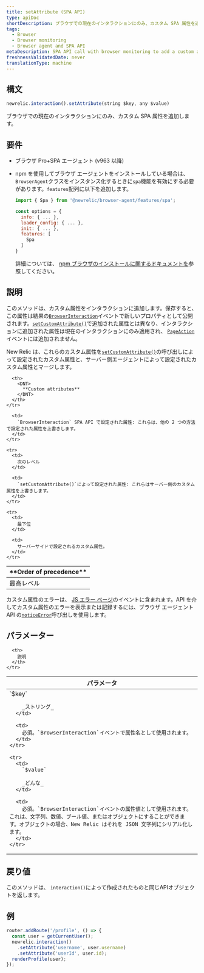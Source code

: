 ```yaml
---
title: setAttribute (SPA API)
type: apiDoc
shortDescription: ブラウザでの現在のインタラクションにのみ、カスタム SPA 属性を追加します。
tags:
  - Browser
  - Browser monitoring
  - Browser agent and SPA API
metaDescription: SPA API call with browser monitoring to add a custom attribute only to the current interaction.
freshnessValidatedDate: never
translationType: machine
---
```


## 構文

```js
newrelic.interaction().setAttribute(string $key, any $value)
```

ブラウザでの現在のインタラクションにのみ、カスタム SPA 属性を追加します。

## 要件

* ブラウザ Pro+SPA エージェント (v963 以降)

* npm を使用してブラウザ エージェントをインストールしている場合は、 `BrowserAgent`クラスをインスタンス化するときに`spa`機能を有効にする必要があります。`features`配列に以下を追加します。

  ```js
  import { Spa } from '@newrelic/browser-agent/features/spa';

  const options = {
    info: { ... },
    loader_config: { ... },
    init: { ... },
    features: [
      Spa
    ]
  }
  ```

  詳細については、 [npm ブラウザのインストールに関するドキュメントを](https://www.npmjs.com/package/@newrelic/browser-agent#new-relic-browser-agent)参照してください。

## 説明

このメソッドは、カスタム属性をインタラクションに追加します。保存すると、この属性は結果の[`BrowserInteraction`](/docs/insights/explore-data/attributes/browser-default-attributes-insights#browserinteraction-attributes)イベントで新しいプロパティとして公開されます。[`setCustomAttribute()`](/docs/browser/new-relic-browser/browser-agent-apis/browser-api-newrelicsetcustomattribute)で追加された属性とは異なり、インタラクションに追加された属性は現在のインタラクションにのみ適用され、 [`PageAction`](/docs/insights/explore-data/attributes/browser-default-attributes-insights#pageaction-list)イベントには追加されません。

New Relic は、これらのカスタム属性を[`setCustomAttribute()`](/docs/browser/new-relic-browser/browser-agent-apis/browser-api-newrelicsetcustomattribute)の呼び出しによって設定されたカスタム属性と、サーバー側エージェントによって設定されたカスタム属性とマージします。

<table>
  <thead>
    <tr>
      <th style={{ width: "200px" }}>
        <DNT>
          **Order of precedence**
        </DNT>
      </th>

      <th>
        <DNT>
          **Custom attributes**
        </DNT>
      </th>
    </tr>
  </thead>

  <tbody>
    <tr>
      <td>
        最高レベル
      </td>

      <td>
        `BrowserInteraction` SPA API で設定された属性: これらは、他の 2 つの方法で設定された属性を上書きします。
      </td>
    </tr>

    <tr>
      <td>
        次のレベル
      </td>

      <td>
        `setCustomAttribute()`によって設定された属性: これらはサーバー側のカスタム属性を上書きします。
      </td>
    </tr>

    <tr>
      <td>
        最下位
      </td>

      <td>
        サーバーサイドで設定されるカスタム属性。
      </td>
    </tr>
  </tbody>
</table>

カスタム属性のエラーは、 [JS エラー ページ](/docs/browser/new-relic-browser/browser-pro-features/javascript-errors-page-detect-analyze-errors)のイベントに含まれます。API を介してカスタム属性のエラーを表示または記録するには、ブラウザ エージェント API の[`noticeError`](/docs/browser/new-relic-browser/browser-agent-spa-api/newrelicnoticeerror-browser-agent-api)呼び出しを使用します。

## パラメーター

<table>
  <thead>
    <tr>
      <th width="25%">
        パラメータ
      </th>

      <th>
        説明
      </th>
    </tr>
  </thead>

  <tbody>
    <tr>
      <td>
        `$key`

        _ストリング_
      </td>

      <td>
        必須。`BrowserInteraction`イベントで属性名として使用されます。
      </td>
    </tr>

    <tr>
      <td>
        `$value`

        _どんな_
      </td>

      <td>
        必須。`BrowserInteraction`イベントの属性値として使用されます。これは、文字列、数値、ブール値、またはオブジェクトにすることができます。オブジェクトの場合、New Relic はそれを JSON 文字列にシリアル化します。
      </td>
    </tr>
  </tbody>
</table>

## 戻り値

このメソッドは、 `interaction()`によって作成されたものと同じAPIオブジェクトを返します。

## 例

```js
router.addRoute('/profile', () => {
  const user = getCurrentUser();
  newrelic.interaction()
    .setAttribute('username', user.username)
    .setAttribute('userId', user.id);
  renderProfile(user);
});
```